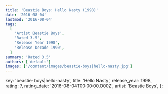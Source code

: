 ```yaml
---
title: 'Beastie Boys: Hello Nasty (1998)'
date: '2016-08-04'
lastmod: '2016-08-04'
tags:
  [
    'Artist Beastie Boys',
    'Rated 3.5',
    'Release Year 1998',
    'Release Decade 1990',
  ]
summary: 'Rated 3.5'
authors: ['default']
images: ['/content/images/beastie-boys|hello-nasty.jpg']
---
```


  key: 'beastie-boys|hello-nasty',
  title: 'Hello Nasty',
  release_year: 1998,
  rating: 7,
  rating_date: '2016-08-04T00:00:00.000Z',
  artist: 'Beastie Boys',
};

<MusicRating data={data} />
